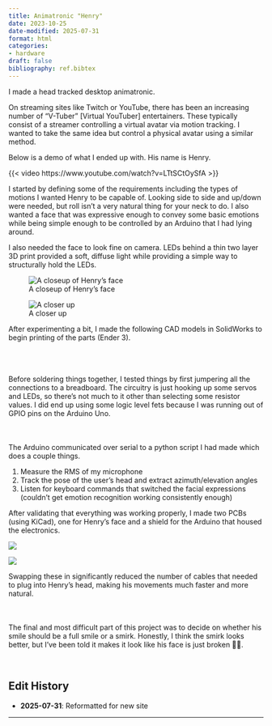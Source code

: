 ```yaml
---
title: Animatronic "Henry"
date: 2023-10-25
date-modified: 2025-07-31
format: html
categories:
- hardware
draft: false
bibliography: ref.bibtex
---
```


I made a head tracked desktop animatronic.

On streaming sites like Twitch or YouTube, there has been an increasing number of “V-Tuber” [Virtual YouTuber] entertainers. These typically consist of a streamer controlling a virtual avatar via motion tracking. I wanted to take the same idea but control a physical avatar using a similar method.

Below is a demo of what I ended up with. His name is Henry.

{{< video https://www.youtube.com/watch?v=LTtSCtOySfA >}}

I started by defining some of the requirements including the types of motions I wanted Henry to be capable of. Looking side to side and up/down were needed, but roll isn’t a very natural thing for your neck to do. I also wanted a face that was expressive enough to convey some basic emotions while being simple enough to be controlled by an Arduino that I had lying around.

I also needed the face to look fine on camera. LEDs behind a thin two layer 3D print provided a soft, diffuse light while providing a simple way to structurally hold the LEDs. 

::: {layout-ncol=2}
![A closeup of Henry's face](figs/closeup.png)

![A closer up](figs/closerup.png)
:::

After experimenting a bit, I made the following CAD models in SolidWorks to begin printing of the parts (Ender 3). 

::: {layout-ncol=3}
![](figs/henry_front.png){height=3}

![](figs/henry_back.png){height=3}

![](figs/henry_explode.png){height=3}

:::

Before soldering things together, I tested things by first jumpering all the connections to a breadboard. The circuitry is just hooking up some servos and LEDs, so there’s not much to it other than selecting some resistor values. I did end up using some logic level fets because I was running out of GPIO pins on the Arduino Uno. 

::: {layout-ncol=2}
![](figs/wiring.webp){height=4}

![](figs/wiring_setup.webp){height=4}
:::

The Arduino communicated over serial to a python script I had made which does a couple things.

1. Measure the RMS of my microphone
2. Track the pose of the user’s head and extract azimuth/elevation angles
3. Listen for keyboard commands that switched the facial expressions (couldn’t get emotion recognition working consistently enough)

After validating that everything was working properly, I made two PCBs (using KiCad), one for Henry’s face and a shield for the Arduino that housed the electronics. 

::: {layout-ncol=2}
![](figs/board_face.png)

![](figs/board_shield.png)
:::

Swapping these in significantly reduced the number of cables that needed to plug into Henry’s head, making his movements much faster and more natural. 

::: {layout-ncol=2}
![](figs/installed_board_face.webp){height=4}

![](figs/installed_board_shield.webp){height=4}
:::

The final and most difficult part of this project was to decide on whether his smile should be a full smile or a smirk. Honestly, I think the smirk looks better, but I’ve been told it makes it look like his face is just broken 🤷‍♂️. 

::: {layout-ncol=2}
![](figs/smile_full.png){height=2} 

![](figs/smile_smirk.png){height=2} 
:::

<!-- REFERENCES -->
<!-- ::: {#refs}
## References
::: -->

<!-- EDIT HISTORY -->
::: {.callout-note}
## Edit History

- **2025-07-31**: Reformatted for new site
:::

---

<!-- COMMENTS/REACTIONS -->
<script src="https://giscus.app/client.js"
        data-repo="aechoi/blog"
        data-repo-id="R_kgDOPWDacg"
        data-category="Announcements"
        data-category-id="DIC_kwDOPWDacs4CtpTY"
        data-mapping="pathname"
        data-strict="0"
        data-reactions-enabled="1"
        data-emit-metadata="0"
        data-input-position="top"
        data-theme="light"
        data-lang="en"
        data-loading="lazy"
        crossorigin="anonymous"
        async>
</script>

